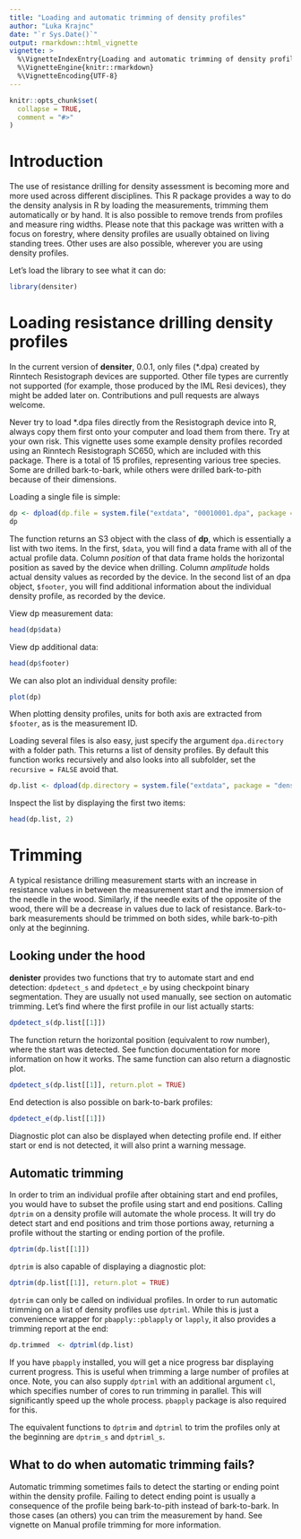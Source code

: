 ```yaml
---
title: "Loading and automatic trimming of density profiles"
author: "Luka Krajnc"
date: "`r Sys.Date()`"
output: rmarkdown::html_vignette
vignette: >
  %\VignetteIndexEntry{Loading and automatic trimming of density profiles}
  %\VignetteEngine{knitr::rmarkdown}
  %\VignetteEncoding{UTF-8}
---
```


```r
knitr::opts_chunk$set(
  collapse = TRUE,
  comment = "#>"
)
```

# Introduction
The use of resistance drilling for density assessment is becoming more and more used across different disciplines. This R package provides a way to do the density analysis in R by loading the measurements, trimming them automatically or by hand. It is also possible to remove trends from profiles and measure ring widths. Please note that this package was written with a focus on forestry, where density profiles are usually obtained on living standing trees. Other uses are also possible, wherever you are using density profiles.

Let's load the library to see what it can do:
```r
library(densiter)
```


# Loading resistance drilling density profiles
In the current version of **densiter**, 0.0.1, only files (*.dpa) created by Rinntech Resistograph devices are supported. Other file types are currently not supported (for example, those produced by the IML Resi devices), they might be added later on. Contributions and pull requests are always welcome.

Never try to load *.dpa files directly from the Resistograph device into R, always copy them first onto your computer and load them from there. Try at your own risk. This vignette uses some example density profiles recorded using an Rinntech Resistograph SC650, which are included with this package. There is a total of 15 profiles, representing various tree species. Some are drilled bark-to-bark, while others were drilled bark-to-pith because of their dimensions.

Loading a single file is simple:
```r
dp <- dpload(dp.file = system.file("extdata", "00010001.dpa", package = "densiter"))
dp
```

The function returns an S3 object with the class of **dp**, which is essentially a list with two items. In the first, `$data`, you will find a data frame with all of the actual profile data. Column *position* of that data frame holds the horizontal position as saved by the device when drilling. Column *amplitude* holds actual density values as recorded by the device. In the second list of an dpa object, `$footer`, you will find additional information about the individual density profile, as recorded by the device.

View dp measurement data:
```r
head(dp$data)
```

View dp additional data:
```r
head(dp$footer)
```

We can also plot an individual density profile:
```r
plot(dp)
```

When plotting density profiles, units for both axis are extracted from `$footer`, as is the measurement ID.

Loading several files is also easy, just specify the argument `dpa.directory` with a folder path. This returns a list of density profiles. By default this function works recursively and also looks into all subfolder, set the `recursive = FALSE` avoid that.
```r
dp.list <- dpload(dp.directory = system.file("extdata", package = "densiter"))
```

Inspect the list by displaying the first two items:
```r
head(dp.list, 2)
```

# Trimming
A typical resistance drilling measurement starts with an increase in resistance values in between the measurement start and the immersion of the needle in the wood. Similarly, if the needle exits of the opposite of the wood, there will be a decrease in values due to lack of resistance. Bark-to-bark measurements should be trimmed on both sides, while bark-to-pith only at the beginning.

## Looking under the hood
**denister** provides two functions that try to automate start and end detection: `dpdetect_s` and `dpdetect_e` by using checkpoint binary segmentation. They are usually not used manually, see section on automatic trimming. Let's find where the first profile in our list actually starts:
```r
dpdetect_s(dp.list[[1]])
```

The function return the horizontal position (equivalent to row number), where the start was detected. See function documentation for more information on how it works. The same function can also return a diagnostic plot.
```r
dpdetect_s(dp.list[[1]], return.plot = TRUE)
```

End detection is also possible on bark-to-bark profiles:
```r
dpdetect_e(dp.list[[1]])
```

Diagnostic plot can also be displayed when detecting profile end. If either start or end is not detected, it will also print a warning message.

## Automatic trimming
In order to trim an individual profile after obtaining start and end profiles, you would have to subset the profile using start and end positions. Calling `dptrim` on a density profile will automate the whole process. It will try do detect start and end positions and trim those portions away, returning a profile without the starting or ending portion of the profile.
```r
dptrim(dp.list[[1]])
```

`dptrim` is also capable of displaying a diagnostic plot:
```r
dptrim(dp.list[[1]], return.plot = TRUE)
```

`dptrim` can only be called on individual profiles. In order to run automatic trimming on a list of density profiles use `dptriml`. While this is just a convenience wrapper for `pbapply::pblapply` or `lapply`, it also provides a trimming report at the end:

```r
dp.trimmed  <- dptriml(dp.list)
```

If you have `pbapply` installed, you will get a nice progress bar displaying current progress. This is useful when trimming a large number of profiles at once. Note, you can also supply `dptriml` with an additional argument `cl`, which specifies number of cores to run trimming in parallel. This will significantly speed up the whole process. `pbapply` package is also required for this.

The equivalent functions to `dptrim` and `dptriml` to trim the profiles only at the beginning are `dptrim_s` and `dptriml_s`.

## What to do when automatic trimming fails?
Automatic trimming sometimes fails to detect the starting or ending point within the density profile. Failing to detect ending point is usually a consequence of the profile being bark-to-pith instead of bark-to-bark. In those cases (an others) you can trim the measurement by hand. See vignette on Manual profile trimming for more information.



